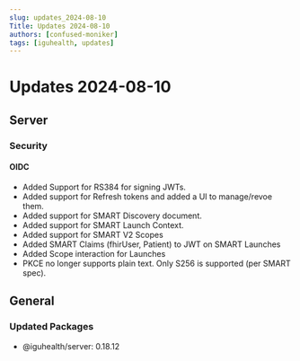 ```yaml
---
slug: updates_2024-08-10
Title: Updates 2024-08-10
authors: [confused-moniker]
tags: [iguhealth, updates]
---
```


# Updates 2024-08-10

## Server

### Security

#### OIDC
* Added Support for RS384 for signing JWTs.
* Added support for Refresh tokens and added a UI to manage/revoe them.
* Added support for SMART Discovery document.
* Added support for SMART Launch Context.
* Added support for SMART V2 Scopes
* Added SMART Claims (fhirUser, Patient) to JWT on SMART Launches
* Added Scope interaction for Launches
* PKCE no longer supports plain text. Only S256 is supported (per SMART spec).

## General

### Updated Packages
* @iguhealth/server: 0.18.12